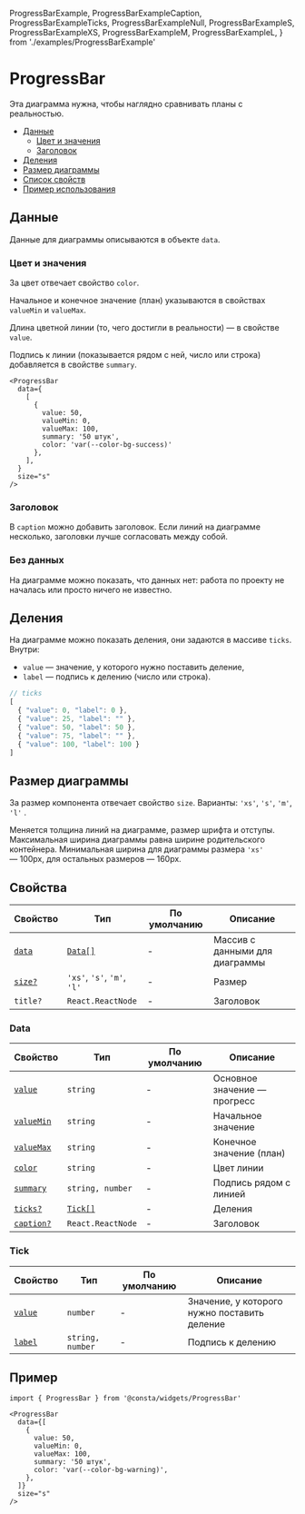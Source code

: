   ProgressBarExample,
  ProgressBarExampleCaption,
  ProgressBarExampleTicks,
  ProgressBarExampleNull,
  ProgressBarExampleS,
  ProgressBarExampleXS,
  ProgressBarExampleM,
  ProgressBarExampleL,
} from './examples/ProgressBarExample'

# ProgressBar

Эта диаграмма нужна, чтобы наглядно сравнивать планы с реальностью.

- [Данные](#данные)
  - [Цвет и значения](#цвет-и-значения)
  - [Заголовок](#заголовок)
- [Деления](#деления)
- [Размер диаграммы](#размер-диаграммы)
- [Список свойств](#свойства)
- [Пример использования](#пример)

## Данные

Данные для диаграммы описываются в объекте `data`.

### Цвет и значения

За цвет отвечает свойство `color`.

Начальное и конечное значение (план) указываются в свойствах `valueMin` и `valueMax`.

Длина цветной линии (то, чего достигли в реальности) — в свойстве `value`.

Подпись к линии (показывается рядом с ней, число или строка) добавляется в свойстве `summary`.

<ProgressBarExample />

```tsx
<ProgressBar
  data={
    [
      {
        value: 50,
        valueMin: 0,
        valueMax: 100,
        summary: '50 штук',
        color: 'var(--color-bg-success)'
      },
    ],
  }
  size="s"
/>
```

### Заголовок

В `caption` можно добавить заголовок.
Если линий на диаграмме несколько, заголовки лучше согласовать между собой.

<ProgressBarExampleCaption />

### Без данных

На диаграмме можно показать, что данных нет: работа по проекту не началась или просто ничего не известно.

<ProgressBarExampleNull />

## Деления

На диаграмме можно показать деления, они задаются в массиве `ticks`. Внутри:

- `value` — значение, у которого нужно поставить деление,
- `label` — подпись к делению (число или строка).

<ProgressBarExampleTicks />

```ts
// ticks
[
  { "value": 0, "label": 0 },
  { "value": 25, "label": "" },
  { "value": 50, "label": 50 },
  { "value": 75, "label": "" },
  { "value": 100, "label": 100 }
]
```

## Размер диаграммы

За размер компонента отвечает свойство `size`. Варианты: `'xs'`, `'s'`, `'m'`, `'l'` .

Меняется толщина линий на диаграмме, размер шрифта и отступы.
Максимальная ширина диаграммы равна ширине родительского контейнера.
Минимальная ширина для диаграммы размера `'xs'` — 100px, для остальных размеров — 160px.

<ProgressBarExampleXS />
<ProgressBarExampleS />
<ProgressBarExampleM />
<ProgressBarExampleL />

## Свойства

<!-- props:start -->

| Свойство                     | Тип                         | По умолчанию | Описание                       |
| ---------------------------- | --------------------------- | ------------ | ------------------------------ |
| [`data`](#данные)            | [`Data[]`](#data)           | -            | Массив с данными для диаграммы |
| [`size?`](#размер-диаграммы) | `'xs'`, `'s'`, `'m'`, `'l'` | -            | Размер                         |
| `title?`                     | `React.ReactNode`           | -            | Заголовок                      |

### Data

| Свойство                       | Тип               | По умолчанию | Описание                     |
| ------------------------------ | ----------------- | ------------ | ---------------------------- |
| [`value`](#цвет-и-значения)    | `string`          | -            | Основное значение — прогресс |
| [`valueMin`](#цвет-и-значения) | `string`          | -            | Начальное значение           |
| [`valueMax`](#цвет-и-значения) | `string`          | -            | Конечное значение (план)     |
| [`color`](#цвет-и-значения)    | `string`          | -            | Цвет линии                   |
| [`summary`](#цвет-и-значения)  | `string, number`  | -            | Подпись рядом с линией       |
| [`ticks?`](#деления)           | [`Tick[]`](#tick) | -            | Деления                      |
| [`caption?`](#заголовок)       | `React.ReactNode` | -            | Заголовок                    |

### Tick

| Свойство            | Тип              | По умолчанию | Описание                                     |
| ------------------- | ---------------- | ------------ | -------------------------------------------- |
| [`value`](#деления) | `number`         | -            | Значение, у которого нужно поставить деление |
| [`label`](#деления) | `string, number` | -            | Подпись к делению                            |

## Пример

```tsx
import { ProgressBar } from '@consta/widgets/ProgressBar'

<ProgressBar
  data={[
    {
      value: 50,
      valueMin: 0,
      valueMax: 100,
      summary: '50 штук',
      color: 'var(--color-bg-warning)',
    },
  ]}
  size="s"
/>
```
